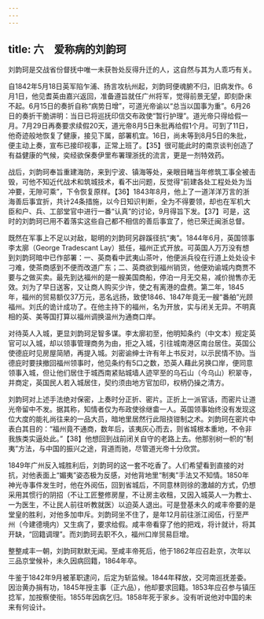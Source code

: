 ```yaml
---
---
---
```

title: 六　爱称病的刘韵珂
---



刘韵珂是交战省份督抚中唯一未获咎处反得升迁的人，这自然与其为人乖巧有关。

自1842年5月18日英军陷乍浦、扬言攻杭州起，刘韵珂便魂腑不归，旧病发作。6月1日，他见耆英由嘉兴返回，准备遵旨就任广州将军，觉得前景无望，即刻卧床不起。6月15日的奏折自称“病势日增”，可道光帝谕以“总当以国事为重”。6月26日的奏折干脆讲明：当日已将巡抚印信交布政使“暂行护理”。道光帝只得给假一月。7月29日再奏要求续假20天，道光帝8月5日朱批再给假1个月。可到了11日，他奇迹般地恢复了健康，接见下属，部署机宜。16日，尚未等到8月5日的朱批，便主动上奏，宣布已接印视事，正常上班了。【35】很可能此时的南京谈判创造了有益健康的气候，奕经欲保奏伊里布署理浙抚的流言，更是一剂特效药。

战后，刘韵珂奉旨重建海防，来到宁波、镇海等处，亲眼目睹当年修筑工事全被击毁，可他不知近代战术和筑城技术，看不出问题，反觉得“前建各处工程处处为当冲要，无隙可乘”，下令恢复原样。【36】1843年8月，他上了一道洋洋万言的浙海善后事宜折，共计24条措施，以今日知识判断，全为不得要领，却也在军机大臣和户、兵、工部堂官中进行一番“认真”的讨论，9月得旨下发。【37】可是，这时的刘韵珂已用不着落实这些自己都不相信的善后事宜了，他已荣迁闽浙总督。

既然在军事上不足以对敌，聪明的刘韵珂另辟蹊径抗“夷”。1844年6月，英国领事李太廓（George Tradescant Lay）抵任，福州正式开放。可英国人万万没有想到刘韵珂暗中已作部署：一、英商看中武夷山茶叶，他便派兵役在行道上处处设卡刁难，使茶商感到不便而改道广东；二、英商欲到福州销货，他便劝谕城内商贾不要与之做买卖。最先到达福州的是一艘美国商船，停泊一月无交易，减价抛售亦无效。刘为了早日送客，又让商人购买少许，使之有离港的盘费。第二年，1845年，福州的贸易额仅37万元，恶名远扬，致使1846、1847年竟无一艘“番舶”光顾福州。刘氏的诡计成功了。在他主持下的福州，名为开放，实与闭关无异。不明真相的英、美等国打算以福州调换温州为通商口岸。

对待英人入城，更显刘韵珂足智多谋。李太廓初至，他明知条约（中文本）规定英官可以入城，却以领事管理商务为由，拒之入城，引往城南港区南台居住。英国公使德庇时见房屋简陋，再提入城。刘密谕绅士许有年上书反对，以示民情不协。当德庇时要挟撤回福州领事时，他见条约有5口之数，恐英人藉此另换口岸，便同意领事入城，但让他们居住于城西南紧贴城墙人迹罕至的乌石山（今乌山）积翠寺，并商定，英国民人若入城居住，契约须由地方官加印，权柄仍操之清方。

刘韵珂对上述手法绝对保密，上奏时分正折、密片。正折上一派官话，而密片让道光帝留中不发。据其称，知情者仅为布政使徐继畬一人。英国领事始终没有发现这位大度的能礼尚往来的一品大员，暗地里居然行此阻挠钳制之术。刘韵珂在密片中表白其目的：“福州竟不通商，数年后，该夷灰心而去，则省城根本重地，不令非我族类实逼处此。”【38】他想回到战前闭关自守的老路上去。他那别树一帜的“制夷”方法，与中国的振兴之途，背道而驰，尽管道光帝十分欣赏。

1849年广州反入城胜利后，刘韵珂的这一套不吃香了。人们希望看到直接的对抗，对他表面上“媚夷”姿态极为反感，对他背地里“制夷”手法又不知情。1850年神光寺事件发生时，他在外阅伍，回到省城后，不同意林则徐的激越的方式，仍想采用其惯行的阴招（不让工匠整修房屋，不让房主收租，又因入城英人一为教士、一为医生，不让民人前往听教就医）以迫英人退出。可是登基未久的咸丰帝要的是堂皇的胜利，对他多加申斥。刘韵珂坐不住了，是年12月前往浙江阅伍，行至严州（今建德境内）又生病了，要求给假。咸丰帝看穿了他的把戏，将计就计，将其开缺，“回籍调理”。而刘韵珂去职不久，福州口岸贸易巨增。

整整咸丰一朝，刘韵珂默默无闻。至咸丰帝死后，他于1862年应召赴京，次年以三品京堂候补，未久因病回籍，1864年卒。

牛鉴于1842年9月被革职逮问，后定为斩监候。1844年释放，交河南巡抚差委。因治黄办捐有功，1845年授主事（正六品），他却要求回籍。1853年应召参与镇压捻军，加按察使衔。1855年因病乞归。1858年死于家乡。没有听说他对中国的未来有何设计。